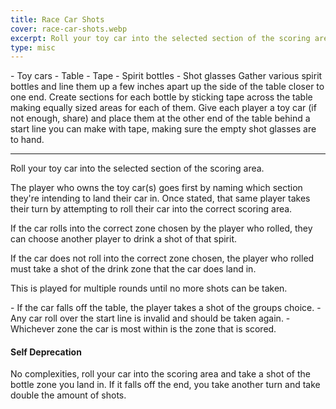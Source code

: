 ```yaml
---
title: Race Car Shots
cover: race-car-shots.webp
excerpt: Roll your toy car into the selected section of the scoring area.
type: misc
---
```


<GameHero
  cover="/images/race-car-shots.webp"
  alt="Race Car Shots"
/>

<GameSection title="Equipment" icon="/images/liquor.webp">
-   Toy cars
-   Table
-   Tape
-   Spirit bottles
-   Shot glasses
</GameSection>

<GameSection title="Setup" icon="/images/settings.webp">
Gather various spirit bottles and line them up a few inches apart up the side of the table closer to one end. Create sections for each bottle by sticking tape across the table making equally sized areas for each of them. Give each player a toy car (if not enough, share) and place them at the other end of the table behind a start line you can make with tape, making sure the empty shot glasses are to hand.

* * *
</GameSection>

<GameSection title="Aim of the Game" icon="/images/target.webp">
<p>Roll your toy car into the selected section of the scoring area.</p>
</GameSection>

<GameSection title="How to Play" icon="/images/question.webp">
The player who owns the toy car(s) goes first by naming which section they're intending to land their car in. Once stated, that same player takes their turn by attempting to roll their car into the correct scoring area.

If the car rolls into the correct zone chosen by the player who rolled, they can choose another player to drink a shot of that spirit.

If the car does not roll into the correct zone chosen, the player who rolled must take a shot of the drink zone that the car does land in.

This is played for multiple rounds until no more shots can be taken.
</GameSection>

<GameSection title="Rules" icon="/images/rules.webp">
-   If the car falls off the table, the player takes a shot of the groups choice.
-   Any car roll over the start line is invalid and should be taken again.
-   Whichever zone the car is most within is the zone that is scored.
</GameSection>

<GameSection title="Special Edition" icon="/images/special.webp">

<h4>Self Deprecation</h4>

<p>No complexities, roll your car into the scoring area and take a shot of the bottle zone you land in. If it falls off the end, you take another turn and take double the amount of shots.</p>
</GameSection>

<ShareButtons title="Race Car Shots" />

<FeedbackCard>
</FeedbackCard>
